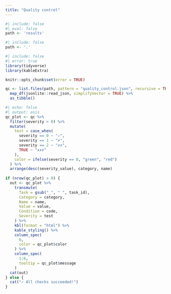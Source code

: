 ```yaml
---
title: "Quality control"
---
```


```r
#| include: false
#| eval: false
path <- 'results'
```

```r
#| include: false
path <- '.'
```

```r
#| include: false
#| error: true
library(tidyverse)
library(kableExtra)

knitr::opts_chunk$set(error = TRUE)

qc <- list.files(path, pattern = "quality_control.json", recursive = TRUE, full.names = TRUE) %>%
  map_df(jsonlite::read_json, simplifyVector = TRUE) %>%
  as_tibble()

```

```r
#| echo: false
#| output: asis
qc_plot <- qc %>% 
  filter(severity > 0) %>%
  mutate(
    test = case_when(
      severity == 0 ~ "✓",
      severity == 1 ~ "✗",
      severity == 2 ~ "✗✗",
      TRUE ~ "✗✗✗"
    ),
    color = ifelse(severity == 0, "green", "red")
  ) %>%
  arrange(desc(severity_value), category, name)
 
if (nrow(qc_plot) > 0) {
  out <- qc_plot %>% 
    transmute(
      Task = gsub("_", " ", task_id),
      Category = category,
      Name = name,
      Value = value,
      Condition = code,
      Severity = test
    ) %>%
    kbl(format = "html") %>%
    kable_styling() %>%
    column_spec(
      6, 
      color = qc_plot$color
    ) %>%
    column_spec(
      1:6,
      tooltip = qc_plot$message
    )
  cat(out)
} else {
  cat("✓ All checks succeeded!")
}
```

